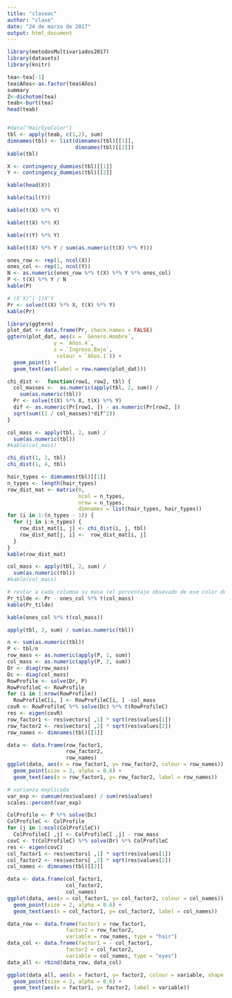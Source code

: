 ```yaml
---
title: "claseac"
author: "clase"
date: "24 de marzo de 2017"
output: html_document
---
```

```r
library(metodosMultivariados2017)
library(datasets)
library(knitr)
```

```r
tea<-tea[-1]
tea$Años<-as.factor(tea$Años)
summary
Z<-dichotom(tea)
teab<-burt(tea)
head(teab)
```
```r

```

```r
#data("HairEyeColor")
tbl <- apply(teab, c(1,2), sum)
dimnames(tbl) <- list(dimnames(tbl)[[1]],
                      dimnames(tbl)[[2]])
kable(tbl)
```

```r
X <- contingency_dummies(tbl)[[1]]
Y <- contingency_dummies(tbl)[[2]]
```

```r
kable(head(X))
```

```r
kable(tail(Y))
```

```r
kable(t(X) %*% Y)
```

```r
kable(t(X) %*% X)
```

```r
kable(t(Y) %*% Y)
```

```r
kable(t(X) %*% Y / sum(as.numeric(t(X) %*% Y)))
```

```r
ones_row <- rep(1, ncol(X))
ones_col <- rep(1, ncol(Y))
N <- as.numeric(ones_row %*% t(X) %*% Y %*% ones_col)
P <- t(X) %*% Y / N
kable(P)
```

```r
# (X'X)^(-1)X'Y
Pr <- solve(t(X) %*% X, t(X) %*% Y)
kable(Pr)
```

```r
library(ggtern)
plot_dat <- data.frame(Pr, check.names = FALSE)
ggtern(plot_dat, aes(x = `Género.Hombre`,
               y = `Años.4`,
               z = `Ingreso.Bajo`,
                colour = `Años.1`)) +
  geom_point() + 
  geom_text(aes(label = row.names(plot_dat)))
```

```r
chi_dist <-  function(row1, row2, tbl) {
  col_masses <-  as.numeric(apply(tbl, 2, sum)) / 
    sum(as.numeric(tbl))
  Pr <- solve(t(X) %*% X, t(X) %*% Y)
  dif <- as.numeric(Pr[row1, ]) - as.numeric(Pr[row2, ])
  sqrt(sum((1 / col_masses)*dif^2))
}
```

```r
col_mass <- apply(tbl, 2, sum) / 
  sum(as.numeric(tbl))
#kable(col_mass)
```

```r
chi_dist(1, 2, tbl)
chi_dist(1, 4, tbl)
```

```r
hair_types <- dimnames(tbl)[[1]]
n_types <- length(hair_types) 
row_dist_mat <- matrix(0, 
                       ncol = n_types, 
                       nrow = n_types,
                       dimnames = list(hair_types, hair_types))
for (i in 1:(n_types - 1)) {
  for (j in i:n_types) {
    row_dist_mat[i, j] <- chi_dist(i, j, tbl)
    row_dist_mat[j, i] <-  row_dist_mat[i, j]
  }
}
kable(row_dist_mat)
```

```r
col_mass <- apply(tbl, 2, sum) / 
  sum(as.numeric(tbl))
#kable(col_mass)
```

```r
# restar a cada columna su masa (el porcentaje obsevado de ese color de ojos)
Pr_tilde <- Pr - ones_col %*% t(col_mass)
kable(Pr_tilde)
```

```r
kable(ones_col %*% t(col_mass))

```

```r
apply(tbl, 2, sum) / sum(as.numeric(tbl))
```

```r
n <- sum(as.numeric(tbl))
P <- tbl/n
row_mass <- as.numeric(apply(P, 1, sum)) 
col_mass <- as.numeric(apply(P, 2, sum)) 
Dr <- diag(row_mass) 
Dc <- diag(col_mass)
RowProfile <- solve(Dr, P) 
RowProfileC <- RowProfile
for (i in 1:nrow(RowProfile)) 
  RowProfileC[i, ] <- RowProfileC[i, ] -col_mass
covR <- RowProfileC %*% solve(Dc) %*% t(RowProfileC)
res <- eigen(covR)
row_factor1 <- res$vectors[ ,1] * sqrt(res$values[1])
row_factor2 <- res$vectors[ ,2] * sqrt(res$values[2])
row_names <- dimnames(tbl)[[1]]

```

```r
data <- data.frame(row_factor1, 
                   row_factor2,
                   row_names)
ggplot(data, aes(x = row_factor1, y= row_factor2, colour = row_names)) +
  geom_point(size = 2, alpha = 0.6) +
  geom_text(aes(x = row_factor1, y= row_factor2, label = row_names))


```

```r
# varianza explicada
var_exp <- cumsum(res$values) / sum(res$values)
scales::percent(var_exp)
```

```r
ColProfile <- P %*% solve(Dc) 
ColProfileC <- ColProfile
for (j in 1:ncol(ColProfileC)) 
  ColProfileC[ ,j] <- ColProfileC[ ,j] - row_mass
covC <- t(ColProfileC) %*% solve(Dr) %*% ColProfileC
res <- eigen(covC)
col_factor1 <- res$vectors[ ,1] * sqrt(res$values[1])
col_factor2 <- res$vectors[ ,2] * sqrt(res$values[2])
col_names <- dimnames(tbl)[[2]]
```

```r
data <- data.frame(col_factor1, 
                   col_factor2,
                   col_names)
ggplot(data, aes(x = col_factor1, y= col_factor2, colour = col_names)) +
  geom_point(size = 2, alpha = 0.6) +
  geom_text(aes(x = col_factor1, y= col_factor2, label = col_names))
```

```r
data_row <- data.frame(factor1 = row_factor1, 
                   factor2 = row_factor2,
                   variable = row_names, type = "hair")
data_col <- data.frame(factor1 = - col_factor1, 
                   factor2 = col_factor2,
                   variable = col_names, type = "eyes")
data_all <- rbind(data_row, data_col)

ggplot(data_all, aes(x = factor1, y= factor2, colour = variable, shape = type)) +
  geom_point(size = 2, alpha = 0.6) +
  geom_text(aes(x = factor1, y= factor2, label = variable))
```

```r

```


